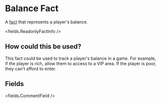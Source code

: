 
# Balance Fact 

A [fact](/docs/creating-stories/facts) that represents a player's balance.

<fields.ReadonlyFactInfo />

## How could this be used?

This fact could be used to track a player's balance in a game. For example, if the player is rich, allow them to access to a VIP area. If the player is poor, they can't afford to enter.


## Fields

<fields.CommentField />
